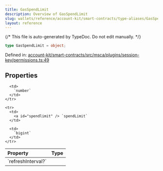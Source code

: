 ```yaml
---
title: GasSpendLimit
description: Overview of GasSpendLimit
slug: wallets/reference/account-kit/smart-contracts/type-aliases/GasSpendLimit
layout: reference
---
```


{/* This file is auto-generated by TypeDoc. Do not edit manually. */}

```ts
type GasSpendLimit = object;
```

Defined in: [account-kit/smart-contracts/src/msca/plugins/session-key/permissions.ts:49](https://github.com/alchemyplatform/aa-sdk/blob/dc58c113ff1eeb06d4b3f76c505cbbaad47db8fc/account-kit/smart-contracts/src/msca/plugins/session-key/permissions.ts#L49)

## Properties

<table>
  <thead>
    <tr>
      <th align="left">Property</th>
      <th align="left">Type</th>
    </tr>
  </thead>

  <tbody>
    <tr>
      <td>
        <a id="refreshinterval" /> `refreshInterval?`
      </td>

      <td>
        `number`
      </td>
    </tr>

    <tr>
      <td>
        <a id="spendlimit" /> `spendLimit`
      </td>

      <td>
        `bigint`
      </td>
    </tr>

  </tbody>
</table>
